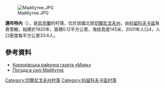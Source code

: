 [[Image:Майбутне.JPG|right]]

'''邁布特內'''（{{lang-uk|Майбутнє}}），是[[烏克蘭|烏克蘭]]的村落，位於該國北部[[切爾尼戈夫州|切爾尼戈夫州]]，由[[科留科夫卡區|科留科夫卡區]]負責管轄，始建於1925年，面積0.12平方公里，海拔高度145米，2001年人口4，人口密度每平方公里33.6人。

{{coord|51|57|49|N|32|27|51|E|scale:100000|display=title}}

==參考資料==
*[https://web.archive.org/web/20140203083215/http://koryukivka-mayak.com/rayon/vidrodzhennya-maybutnogo-rozpochalos.html Корюківська районна газета «Маяк»]
* [http://weather.in.ua/ua/chernigovskaja/14298 Погода в селі Майбутнє] {{Wayback|url=http://weather.in.ua/ua/chernigovskaja/14298 |date=20160305090710 }}

[[Category:切爾尼戈夫州村落|Category:切爾尼戈夫州村落]]
[[Category:科留科夫卡區村落|Category:科留科夫卡區村落]]


{{Chernihiv-geo-stub}}